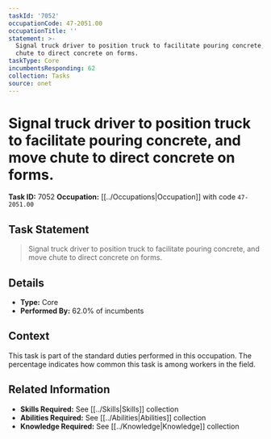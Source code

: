 ```yaml
---
taskId: '7052'
occupationCode: 47-2051.00
occupationTitle: ''
statement: >-
  Signal truck driver to position truck to facilitate pouring concrete, and move
  chute to direct concrete on forms.
taskType: Core
incumbentsResponding: 62
collection: Tasks
source: onet
---
```

# Signal truck driver to position truck to facilitate pouring concrete, and move chute to direct concrete on forms.

**Task ID:** 7052
**Occupation:** [[../Occupations|Occupation]] with code `47-2051.00`

## Task Statement

> Signal truck driver to position truck to facilitate pouring concrete, and move chute to direct concrete on forms.

## Details

- **Type:** Core
- **Performed By:** 62.0% of incumbents

## Context

This task is part of the standard duties performed in this occupation. The percentage indicates how common this task is among workers in the field.

## Related Information

- **Skills Required:** See [[../Skills|Skills]] collection
- **Abilities Required:** See [[../Abilities|Abilities]] collection
- **Knowledge Required:** See [[../Knowledge|Knowledge]] collection
